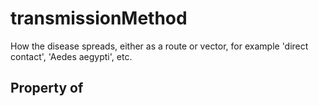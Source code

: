 # transmissionMethod

How the disease spreads, either as a route or vector, for example 'direct contact', 'Aedes aegypti', etc.

## Property of



